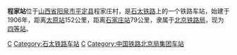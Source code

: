 '''程家站'''位于[[山西省|山西省]][[阳泉市|阳泉市]][[平定县|平定县]]程家庄村，是[[石太铁路|石太铁路]]上的一个铁路车站，始建于1906年，距离[[太原站_(中國大陸)|太原站]]152公里，距离[[石家庄站|石家庄站]]79公里，隶属于[[北京铁路局|北京铁路局]]，现为[[四等站_(中铁)|四等站]]。

{{石太铁路}}

[[Category:阳泉市铁路车站|C]]
[[Category:石太铁路车站|Category:石太铁路车站]]
[[Category:1906年启用的铁路车站|C]]
[[Category:中国铁路北京局集团车站|Category:中国铁路北京局集团车站]]


{{China-rail-stub}}